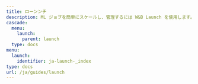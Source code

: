 ---
title: ローンンチ
description: ML ジョブを簡単にスケールし、管理するには W&B Launch を使用します。
cascade:
  menu:
    launch:
      parent: launch
  type: docs
menu:
  launch:
    identifier: ja-launch-_index
type: docs
url: /ja/guides/launch
---

